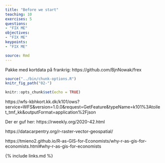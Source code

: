 ```yaml
---
title: "Before we start"
teaching: 10
exercises: 5
questions:
- "FIX ME"
objectives:
- "FIX ME"
keypoints:
- "FIX ME"

source: Rmd
---
```

Pakke med kortdata på frankrig:
https://github.com/BjnNowak/frex
```r
source("../bin/chunk-options.R")
knitr_fig_path("02-")
```

```r
knitr::opts_chunk$set(echo = TRUE)
```
https://wfs-kbhkort.kk.dk/k101/ows?service=WFS&version=1.0.0&request=GetFeature&typeName=k101%3Atoilet_tmf_kk&outputFormat=application%2Fjson


Der er guf her: https://rweekly.org/2020-42.html

https://datacarpentry.org/r-raster-vector-geospatial/

https://tmieno2.github.io/R-as-GIS-for-Economists/why-r-as-gis-for-economists.html#why-r-as-gis-for-economists




{% include links.md %}